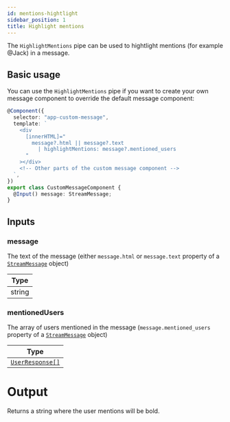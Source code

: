 ```yaml
---
id: mentions-hightlight
sidebar_position: 1
title: Highlight mentions
---
```


The `HighlightMentions` pipe can be used to hightlight mentions (for example @Jack) in a message.

## Basic usage

You can use the `HighlightMentions` pipe if you want to create your own message component to override the default message component:

```typescript
@Component({
  selector: "app-custom-message",
  template: `
    <div
      [innerHTML]="
        message?.html || message?.text
          | highlightMentions: message?.mentioned_users
      "
    ></div>
    <!-- Other parts of the custom message component -->
  `,
})
export class CustomMessageComponent {
  @Input() message: StreamMessage;
}
```

## Inputs

### message

The text of the message (either `message.html` or `message.text` property of a [`StreamMessage`](../types/stream-message.mdx) object)

| Type   |
| ------ |
| string |

### mentionedUsers

The array of users mentioned in the message (`message.mentioned_users` property of a [`StreamMessage`](../types/stream-message.mdx) object)

| Type                                                                                     |
| ---------------------------------------------------------------------------------------- |
| [`UserResponse[]`](https://github.com/GetStream/stream-chat-js/blob/master/src/types.ts) |

# Output

Returns a string where the user mentions will be bold.
